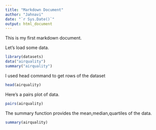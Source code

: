 ---
title: "Markdown Document"
author: "Jahnavi"
date: "`r Sys.Date()`"
output: html_document
---

This is my first markdown document.

Let's load some data.

```{r}
library(datasets)
data("airquality")
summary("airquality")
```

I used head command to get  rows of the dataset

```{r}
head(airquality)
```

Here's a pairs plot of data.

```{r}
pairs(airquality)
```

The summary function provides the mean,median,quartiles of the data.

```{r}
summary(airquality)
```










